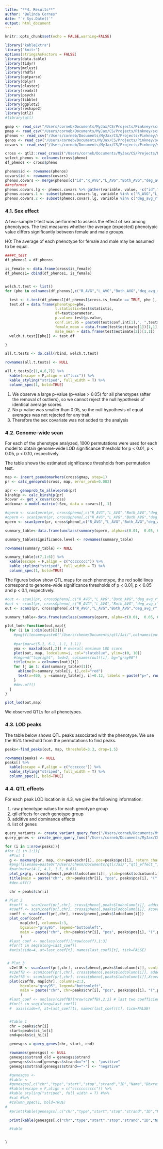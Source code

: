 ```yaml
---
title: "**4. Results**"
author: "Belinda Cornes"
date: "`r Sys.Date()`"
output: html_document
---
```


```r
knitr::opts_chunk$set(echo = FALSE,warning=FALSE)

library("kableExtra")
library("knitr")
options(stringsAsFactors = FALSE)
library(data.table) 
library(tidyr)     
library(mclust)     
library(rhdf5)      
library(optparse)
library(dplyr)
library(cluster)
library(readxl)
library(psych)
library(tibble)
library(ggplot2)
library(reshape2)
library(qtl2)
#library(qtl)

gmap <- read_csv("/Users/corneb/Documents/MyJax/CS/Projects/Pinkney/scripts/gmap.csv")
pmap <- read_csv("/Users/corneb/Documents/MyJax/CS/Projects/Pinkney/scripts/pmap.csv")
phenos <- read_csv("/Users/corneb/Documents/MyJax/CS/Projects/Pinkney/scripts/pheno_cleaned.csv")
genos <- read_csv("/Users/corneb/Documents/MyJax/CS/Projects/Pinkney/scripts/geno.csv")
covars <- read_csv("/Users/corneb/Documents/MyJax/CS/Projects/Pinkney/scripts/pheno_covar.csv")

cross <- qtl2::read_cross2("/Users/corneb/Documents/MyJax/CS/Projects/Pinkney/scripts/gm_cleaned.json")
select_phenos <- colnames(cross$pheno)
df_phenos <- cross$pheno

phenos$id <- rownames(phenos)
covars$id <- rownames(covars)
phenos.covars <- merge(phenos[c("id","R_AVG","L_AVG","Both_AVG","deg_avg_r", "deg_avg_l" ,"deg_avg_b")],covars[c("id","Sex")], by=c("id"), all=T)
##reformat
phenos.covars.lg <- phenos.covars %>% gather(variable, value, -c("id","Sex"))
phenos.covars.1 <- subset(phenos.covars.lg, variable %in% c("R_AVG","L_AVG","Both_AVG"))
phenos.covars.2 <- subset(phenos.covars.lg, variable %in% c("deg_avg_r", "deg_avg_l" ,"deg_avg_b"))

```

### **4.1. Sex effect**
A two-sample t-test was performed to assess the effect of sex among phenotypes. The test measures whether the average (expected) phenotypic value differs significantly between female and male groups. 

H0:  The average of each phenotype for female and male may be assumed to be equal.

```r

####t_test
df_phenos1 = df_phenos

is_female <- data.frame(cross$is_female)
df_phenos1= cbind(df_phenos1, is_female)


welch.t.test <- list()
for (phe in colnames(df_phenos[,c("R_AVG","L_AVG","Both_AVG","deg_avg_r", "deg_avg_l" ,"deg_avg_b")])){

  test <- t.test(df_phenos1[df_phenos1$cross.is_female == TRUE, phe ], df_phenos1[df_phenos1$cross.is_female == FALSE, phe ])
  test.df = data.frame(phenotype=phe,
                       t.statistic=test$statistic,
                       df=test$parameter,
                       p.value= test$p.value,
                       conf.int.95 = paste0(test$conf.int[1],", ",test$conf.int[2]),
                       female_mean = data.frame(test$estimate[1])[1,1],
                       male_mean = data.frame(test$estimate[2])[1,1])
  welch.t.test[[phe]] <- test.df

}

all.t.tests <- do.call(rbind, welch.t.test)

rownames(all.t.tests) <- NULL

all.t.tests[c(1,4,6,7)] %>%
  kable(escape = F,align = c("lccc")) %>%
  kable_styling("striped", full_width = T) %>%
  column_spec(1, bold=TRUE)


```

1. We observe a large p-value (p-value > 0.05) for all phenotypes (after the removal of outliers), so we cannot reject the null hypothesis of identical average scores. 
2. No p-value was smaller than 0.05, so the null hypothesis of equal averages was not rejected for any trait. 
3. Therefore the sex covariate was not added to the analysis


### **4.2. Genome-wide scan**
For each of the phenotype analyzed, 1000 permutations were used for each model to obtain genome-wide LOD significance threshold for p < 0.01, p < 0.05, p < 0.10,  respectively. 

The table shows the estimated significance thresholds from permutation test. 

```r

map <- insert_pseudomarkers(cross$gmap, step=1)
pr <- calc_genoprob(cross, map, error_prob=0.002)

apr <- genoprob_to_alleleprob(pr)
kinship <- calc_kinship(pr)
Xcovar <- get_x_covar(cross)
addcovar = model.matrix(~Sex, data = covars)[,-1]

#operm <- scan1perm(pr, cross$pheno[,c("R_AVG","L_AVG","Both_AVG","deg_avg_r", "deg_avg_l" ,"deg_avg_b")], Xcovar=Xcovar, n_perm=2000)
#operm <- scan1perm(pr, cross$pheno[,c("R_AVG","L_AVG","Both_AVG","deg_avg_r", "deg_avg_l" ,"deg_avg_b")], addcovar = addcovar, n_perm=2000)
operm <- scan1perm(pr, cross$pheno[,c("R_AVG","L_AVG","Both_AVG","deg_avg_r", "deg_avg_l" ,"deg_avg_b")], n_perm=2000)

summary_table<-data.frame(unclass(summary(operm, alpha=c(0.01,  0.05, 0.1))))

summary_table$significance.level <- rownames(summary_table)

rownames(summary_table) <- NULL

summary_table[c(7,1:6)] %>%
  kable(escape = F,align = c("cccccccc")) %>%
  kable_styling("striped", full_width = T) %>%
  column_spec(1, bold=TRUE)

```

The figures below show QTL maps for each phenotype, the red solid lines correspond to genome-wide significance thresholds of p < 0.01, p < 0.05 and p < 0.1, respectively. 

```r

#out <- scan1(pr, cross$pheno[,c("R_AVG","L_AVG","Both_AVG","deg_avg_r", "deg_avg_l" ,"deg_avg_b")], Xcovar=Xcovar)
#out <- scan1(pr, cross$pheno[,c("R_AVG","L_AVG","Both_AVG","deg_avg_r", "deg_avg_l" ,"deg_avg_b")], addcovar = addcovar)
out <- scan1(pr, cross$pheno[,c("R_AVG","L_AVG","Both_AVG","deg_avg_r", "deg_avg_l" ,"deg_avg_b")])

summary_table<-data.frame(unclass(summary(operm, alpha=c(0.01,  0.05, 0.1))))

plot_lod<-function(out,map){
  for (i in 1:dim(out)[2]){
    #png(filename=paste0("/Users/chenm/Documents/qtl/Jai/",colnames(out)[i],  "_lod.png"))
    
    #par(mar=c(5.1, 6.1, 1.1, 1.1))
    ymx <- maxlod(out[,2]) # overall maximum LOD score
    plot(out, map, lodcolumn=i, col="slateblue", ylim=c(0, 10))
    #legend("topright", lwd=2, colnames(out)[i], bg="gray90")
    title(main = colnames(out)[i])
    for (j in 1: dim(summary_table)[1]){
      abline(h=summary_table[j, i],col="red")
      text(x=400, y =summary_table[j, i]+0.12, labels = paste("p=", row.names(summary_table)[j]))
    }
    #dev.off()
  }
}

plot_lod(out,map)

```

We observed QTLs for all phenotypes.

### **4.3. LOD peaks**

The table below shows QTL peaks associated with the phenotype. We use the 95% threshold from the permutations to find peaks. 

```r

peaks<-find_peaks(out, map, threshold=3.3, drop=1.5)

rownames(peaks) <- NULL
peaks[] %>%
  kable(escape = F,align = c("ccccccc")) %>%
  kable_styling("striped", full_width = T) %>%
  column_spec(1, bold=TRUE)


```
### **4.4. QTL effects**

For each peak LOD location in 4.3, we give the following information:

  1. raw phenotype values for each genotype group
  2. qtl effects for each genotype group
  3. additive and dominance effects
  4. list of genes

```r

query_variants <- create_variant_query_func("/Users/corneb/Documents/MyJax/CS/Projects/QTL2_support.files/cc_variants.sqlite")
query_genes <- create_gene_query_func("/Users/corneb/Documents/MyJax/CS/Projects/QTL2_support.files/mouse_genes_mgi.sqlite")

for (i in 1:nrow(peaks)){
#for (i in 1:1){
  #Plot 1
  g <- maxmarg(pr, map, chr=peaks$chr[i], pos=peaks$pos[i], return_char=TRUE)
  #png(filename=paste0("/Users/chenm/Documents/qtl/Jai/","qtl_effect_", i, ".png"))
  #par(mar=c(4.1, 4.1, 1.5, 0.6))
  plot_pxg(g, cross$pheno[,peaks$lodcolumn[i]], ylab=peaks$lodcolumn[i], sort=FALSE)
  title(main = paste("chr", chr=peaks$chr[i], "pos", peaks$pos[i], "(",peaks$lodcolumn[i],")"), line=0.2)
  #dev.off()

  chr = peaks$chr[i]

# Plot 2
  #coeff <- scan1coef(pr[,chr], cross$pheno[,peaks$lodcolumn[i]], addcovar = addcovar)
  #coeff <- scan1coef(pr[,chr], cross$pheno[,peaks$lodcolumn[i]], Xcovar=Xcovar)
  coeff <- scan1coef(pr[,chr], cross$pheno[,peaks$lodcolumn[i]])
  plot_coef(coeff, 
       map[chr], columns=1:3,
       bgcolor="gray95", legend="bottomleft", 
       main = paste("chr", chr=peaks$chr[i], "pos", peaks$pos[i], "(",peaks$lodcolumn[i],")")
       )
  #last_coef <- unclass(coeff)[nrow(coeff),1:3]
  #for(t in seq(along=last_coef))
  #axis(side=4, at=last_coef[t], names(last_coef)[t], tick=FALSE)


 # Plot 3
  c2effB <- scan1coef(pr[,chr], cross$pheno[,peaks$lodcolumn[i]], contrasts=cbind(mu=c(1,1,1), a=c(-1, 0, 1), d=c(0, 1, 0)))
  #c2effB <- scan1coef(pr[,chr], cross$pheno[,peaks$lodcolumn[i]], addcovar = addcovar, contrasts=cbind(mu=c(1,1,1), a=c(-1, 0, 1), d=c(0, 1, 0)))
  #c2effB <- scan1coef(pr[,chr], cross$pheno[,peaks$lodcolumn[i]],Xcovar=Xcovar, contrasts=cbind(mu=c(1,1,1), a=c(-1, 0, 1), d=c(0, 1, 0)))
  plot(c2effB, map[chr], columns=2:3,
       bgcolor="gray95", legend="bottomleft", 
       main = paste("chr", chr=peaks$chr[i], "pos", peaks$pos[i], "(",peaks$lodcolumn[i],")")
       )
  #last_coef <- unclass(c2effB)[nrow(c2effB),2:3] # last two coefficients
  #for(t in seq(along=last_coef))
  #  axis(side=4, at=last_coef[t], names(last_coef)[t], tick=FALSE)


  #Table 1
  chr = peaks$chr[i]
  start=peaks$ci_lo[i]
  end=peaks$ci_hi[i]

  genesgss = query_genes(chr, start, end)

  rownames(genesgss) <- NULL
  genesgss$strand_old = genesgss$strand
  genesgss$strand[genesgss$strand=="+"] <- "positive"
  genesgss$strand[genesgss$strand=="-"] <- "negative"

  #genesgss <- 
  #table <- 
  #genesgss[,c("chr","type","start","stop","strand","ID","Name","Dbxref","gene_id","mgi_type","description")] %>%
  #kable(escape = F,align = c("ccccccccccc")) %>%
  #kable_styling("striped", full_width = T) #%>% 
  #cat #%>%
  #column_spec(1, bold=TRUE)
#
  #print(kable(genesgss[,c("chr","type","start","stop","strand","ID","Name","Dbxref","gene_id","mgi_type","description")], escape = F,align = c("ccccccccccc")))

  print(kable(genesgss[,c("chr","type","start","stop","strand","ID","Name","Dbxref","gene_id","mgi_type","description")], "html") %>% kable_styling("striped", full_width = T))

  #table
  

}

```